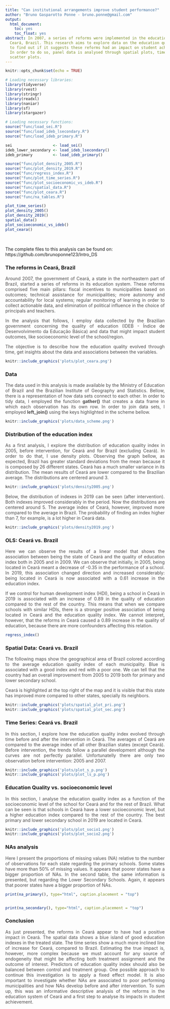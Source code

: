 ```yaml
---
title: "Can institutional arrangements improve student performance?"
author: "Bruno Gasparotto Ponne - bruno.ponne@gmail.com"
output:
  html_document:
    toc: yes
    toc_float: yes
abstract: In 2007, a series of reforms were implemented in the education system in
  Ceará, Brazil. This research aims to explore data on the education quality index
  to find out if it suggests these reforms had an impact on student achievement.
  In order to do so, panel data is analysed through spatial plots, time series and
  scatter plots.
---
```


```r
knitr::opts_chunk$set(echo = TRUE)

# Loading necessary libraries:
library(tidyverse) 
library(rvest)
library(stringr)
library(readxl)
library(naniar)
library(sf)
library(stargazer)

# Loading necessary functions:
source("func/load_sei.R")
source("func/load_ideb_lsecondary.R")
source("func/load_ideb_primary.R")

sei                  <- load_sei()
ideb_lower_secondary <- load_ideb_lsecondary()
ideb_primary         <- load_ideb_primary()

source("func/plot_density_2005.R")
source("func/plot_density_2019.R")
source("func/regress_index.R")
source("func/plot_time_series.R")
source("func/plot_socioeconomic_vs_ideb.R")
source("func/spatial_data.R")
source("func/plot_ceara.R")
source("func/na_tables.R")

plot_time_series()
plot_density_2005()
plot_density_2019()
spatial_data()
plot_socioeconomic_vs_ideb()
plot_ceara()

```
<br>

The complete files to this analysis can be found on: https://github.com/brunoponne123/Intro_DS

### The reforms in Ceará, Brazil
<div style="color:#4E4C4C; text-align: justify">

Around 2007, the government of Ceará, a state in the northeastern part of Brazil, started a series of reforms in its education system. These reforms comprised five main pillars: fiscal incentives to municipalities based on outcomes; technical assistance for municipalities; more autonomy and accountability for local systems; regular monitoring of learning in order to collect actionable data, and elimination of political influence in the choice of principals and teachers.

In the analysis that follows, I employ data collected by the Brazilian government concerning the quality of education (IDEB - Índice de Desenvolvimento da Educação Básica) and data that might impact student outcomes, like socioeconomic level of the school/region.

The objective is to describe how the education quality evolved through time, get insights about the data and associations between the variables.

</div>





```r
knitr::include_graphics('plots/plot_ceara.png')
```

### Data

<div style="color:#4E4C4C; text-align: justify">
The data used in this analysis is made available by the Ministry of Education of Brazil and the Brazilian Institute of Geography and Statistics. Bellow, there is a representation of how data sets connect to each other. In order to tidy data, I employed the function **gather()** that creates a data frame in which each observation has its own row. In order to join data sets, I employed **left_join()** using the keys highlighted in the scheme bellow.
</div>

```r
knitr::include_graphics('plots/data_scheme.png')
```


### Distribution of the education index

<div style="color:#4E4C4C; text-align: justify">
As a first analysis, I explore the distribution of education quality index in 2005, before intervention, for Ceará and for Brazil (excluding Ceará). In order to do that, I use density plots. Observing the graph bellow, as expected, Brazil has greater standard deviations from the mean because it is composed by 26 different states. Ceará has a much smaller variance in its distribution. The mean results of Ceará are lower compared to the Brazilian average. The distributions are centered around 3.
</div>



```r
knitr::include_graphics('plots/density2005.png')
```

<div style="color:#4E4C4C; text-align: justify">
Below, the distribution of indexes in 2019 can be seen (after intervention). Both indexes improved considerably in the period. Now the distributions are centered around 5. The average index of Ceará, however, improved more compared to the average in Brazil. The probability of finding an index higher than 7, for example, is a lot higher in Ceará data.
</div>


```r
knitr::include_graphics('plots/density2019.png')
```

### OLS: Ceará vs. Brazil

<div style="color:#4E4C4C; text-align: justify">
Here we can observe the results of a linear model that shows the association between being the state of Ceará and the quality of education index both in 2005 and in 2009. We can observe that initially, in 2005, being located in Ceará meant a decrease of -0.35 in the performance of a school. In 2019, this association changed direction and increased considerably: being located in Ceará is now associated with a 0.61 increase in the education index. 

If we control for human development index (HDI), being a school in Ceará in 2019 is associated with an increase of 0.89 in the quality of education compared to the rest of the country. This means that when we compare schools with similar HDIs, there is a stronger positive association of being located in Ceará and the education quality index. We cannot interpret, however, that the reforms in Ceará caused a 0.89 increase in the quality of education, because there are more confounders affecting this relation.
</div>


<style type="text/css">
td
{
    text-align: center;
    padding:0 50px 0 50px;
}
</style>
<div >
```r
regress_index()
```
</div>




### Spatial Data: Ceará vs. Brazil

<div style="color:#4E4C4C; text-align: justify">
The following maps show the geographical area of Brazil colored according to the average education quality index of each municipality. Blue is associated with a good index and red with a poor one. We can tell that the country had an overall improvement from 2005 to 2019 both for primary and lower secondary school.

Ceará is highlighted at the top right of the map and it is visible that this state has improved more compared to other states, specially its neighbors.
</div>



```r
knitr::include_graphics('plots/spatial_plot_pri.png')
knitr::include_graphics('plots/spatial_plot_sec.png')
```

### Time Series: Ceará vs. Brazil
<div style="color:#4E4C4C; text-align: justify">
In this section, I explore how the education quality index evolved through time before and after the intervention in Ceará. The averages of Ceará are compared to the average index of all other Brazilian states (except Ceará). Before intervention, the trends follow a parallel development although the curves are not perfectly parallel. Unfortunatelly there are only two observation before intervention: 2005 and 2007.
</div>



```r
knitr::include_graphics('plots/plot_s_p.png')
knitr::include_graphics('plots/plot_ls_p.png')
```

### Education Quality vs. socioeconomic level
<div style="color:#4E4C4C; text-align: justify">
In this section, I analyse the education quality index as a function of the socioeconomic level of the school for Ceará and for the rest of Brazil. What can be seen is that schools in Ceará have a lower socioeconomic level, but a higher education index compared to the rest of the country. The best primary and lower secondary school in 2019 are located in Ceará.
</div>


```r
knitr::include_graphics('plots/plot_socio1.png')
knitr::include_graphics('plots/plot_socio2.png')
```

### NAs analysis
<div style="color:#4E4C4C; text-align: justify">
Here I present the proportions of missing values (NA) relative to the number of observations for each state regarding the primary schools. Some states have more than 50% of missing values. It appears that poorer states have a bigger proportion of NAs. In the second table, the same information is presented, but regarding the Lower Secondary Schools. Again, it appears that poorer states have a bigger proportion of NAs. 
</div>

```r

print(na_primary(), type="html", caption.placement = "top")


print(na_secondary(), type="html", caption.placement = "top")

```

### Conclusion
<div style="color:#4E4C4C; text-align: justify">
As just presented, the reforms in Ceará appear to have had a positive impact in Ceará. The spatial data shows a blue island of good education indexes in the treated state. The time series show a much more inclined line of increase for Ceará, compared to Brazil. Estimating the true impact is, however, more complex because we must account for any source of endogeneity that might be affecting both treatment assignment and the outcome of interest. Predictors of education quality index should also be balanced between control and treatment group. One possible approach to continue this investigation is to apply a fixed effect model. It is also important to investigate whether NAs are associated to poor performing municipalities and how NAs develop before and after intervention. To sum up, this was an informative descriptive analysis of the reforms in the education system of Ceará and a first step to analyse its impacts in student achievement.
</div>

